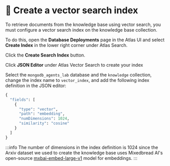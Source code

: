 # 👐 Create a vector search index

To retrieve documents from the knowledge base using vector search, you must configure a vector search index on the knowledge base collection.

To do this, open the **Database Deployments** page in the Atlas UI and select **Create Index** in the lower right corner under Atlas Search.

<Screenshot url="https://cloud.mongodb.com" src="img/screenshots/50-agent-tools/1-create-index.png" alt="Select create index" />

Click the **Create Search Index** button.

<Screenshot url="https://cloud.mongodb.com" src="img/screenshots/50-agent-tools/2-create-search-index.png" alt="Create search index" />

Click **JSON Editor** under Atlas Vector Search to create your index

<Screenshot url="https://cloud.mongodb.com" src="img/screenshots/50-agent-tools/3-json-editor.png" alt="The 'Create Index' page with the 'JSON Editor' tab highlighted" />


Select the `mongodb_agents_lab` database and the `knowledge` collection, change the index name to `vector_index`, and add the following index definition in the JSON editor:

```python
{
  "fields": [
    {
      "type": "vector",
      "path": "embedding",
      "numDimensions": 1024,
      "similarity": "cosine"
    }
  ]
}
```

:::info
The number of dimensions in the index definition is 1024 since the Arxiv dataset we used to create the knowledge base uses Mixedbread AI's open-source [mxbai-embed-large-v1](https://huggingface.co/mixedbread-ai/mxbai-embed-large-v1) model for embeddings.
:::